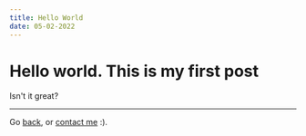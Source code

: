 ```yaml
---
title: Hello World
date: 05-02-2022
---
```


<Layout pageTitle="Hello World">

# Hello world. This is my first post 

Isn't it great?

---
Go [back](/blog), or [contact me](/contact) :).
</Layout>   